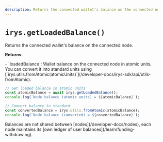 ```yaml
---
description: Returns the connected wallet's balance on the connected node.
---
```



# `irys.getLoadedBalance()`

Returns the connected wallet's balance on the connected node.

**Returns**

<div className="-mt-6" />- `loadedBalance`: Wallet balance on the connected node in atomic units. You can convert it
into standard units using [`irys.utils.fromAtomic(atomicUnits)`](/developer-docs/irys-sdk/api/utils-fromAtomic).

```js
// Get loaded balance in atomic units
const atomicBalance = await irys.getLoadedBalance();
console.log(`Node balance (atomic units) = ${atomicBalance}`);

// Convert balance to standard
const convertedBalance = irys.utils.fromAtomic(atomicBalance);
console.log(`Node balance (converted) = ${convertedBalance}`);
```

<Callout type="info" emoji="ℹ️">
	Balances are not shared between [nodes](/developer-docs/nodes), each node maintains its [own ledger of user
	balances](/learn/funding-withdrawing).
</Callout>

